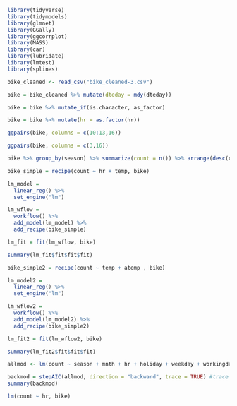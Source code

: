 ```{r}
library(tidyverse)
library(tidymodels)
library(glmnet)
library(GGally)
library(ggcorrplot)
library(MASS)
library(car)
library(lubridate)
library(lmtest)
library(splines)

bike_cleaned <- read_csv("bike_cleaned-3.csv")
```

```{r}
bike = bike_cleaned %>% mutate(dteday = mdy(dteday))

bike = bike %>% mutate_if(is.character, as_factor)

bike = bike %>% mutate(hr = as.factor(hr))
```

```{r}
ggpairs(bike, columns = c(10:13,16))
```

```{r}
ggpairs(bike, columns = c(3,16))
```

```{r}
bike %>% group_by(season) %>% summarize(count = n()) %>% arrange(desc(count))

```


```{r}
bike_simple = recipe(count ~ hr + temp, bike)

lm_model =
  linear_reg() %>%
  set_engine("lm")

lm_wflow =
  workflow() %>%
  add_model(lm_model) %>%
  add_recipe(bike_simple)

lm_fit = fit(lm_wflow, bike)
```

```{r}
summary(lm_fit$fit$fit$fit)
```

```{r}

bike_simple2 = recipe(count ~ temp + atemp , bike)

lm_model2 =
  linear_reg() %>%
  set_engine("lm")

lm_wflow2 =
  workflow() %>%
  add_model(lm_model2) %>%
  add_recipe(bike_simple2)

lm_fit2 = fit(lm_wflow2, bike)
```

```{r}
summary(lm_fit2$fit$fit$fit)
```

```{r}
allmod <- lm(count ~ season + mnth + hr + holiday + weekday + workingday + weathersit + temp + atemp + hum + windspeed, bike)
```

```{r}
backmod = stepAIC(allmod, direction = "backward", trace = TRUE) #trace = TRUE shows how the model is built (which variables are removed)
summary(backmod)
```

```{r}
lm(count ~ hr, bike)
```

